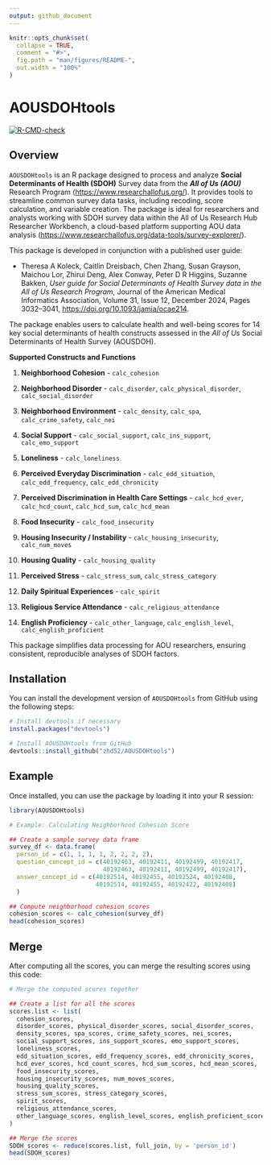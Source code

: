 ```yaml
---
output: github_document
---
```


<!-- README.md is generated from README.Rmd. Please edit that file -->

```r
knitr::opts_chunk$set(
  collapse = TRUE,
  comment = "#>",
  fig.path = "man/figures/README-",
  out.width = "100%"
)
```

# AOUSDOHtools

<!-- badges: start -->

[![R-CMD-check](https://github.com/zhd52/AOUSDOHtools/actions/workflows/R-CMD-check.yaml/badge.svg)](https://github.com/zhd52/AOUSDOHtools/actions/workflows/R-CMD-check.yaml)
<!-- badges: end -->

## Overview

`AOUSDOHtools` is an R package designed to process and analyze **Social Determinants of Health (SDOH)** Survey data from the ***All of Us (AOU)*** Research Program (<https://www.researchallofus.org/>). It provides tools to streamline common survey data tasks, including recoding, score calculation, and variable creation. The package is ideal for researchers and analysts working with SDOH survey data within the All of Us Research Hub Researcher Workbench, a cloud-based platform supporting AOU data analysis (<https://www.researchallofus.org/data-tools/survey-explorer/>).

This package is developed in conjunction with a published user guide:

-   Theresa A Koleck, Caitlin Dreisbach, Chen Zhang, Susan Grayson, Maichou Lor, Zhirui Deng, Alex Conway, Peter D R Higgins, Suzanne Bakken, *User guide for Social Determinants of Health Survey data in the All of Us Research Program*, Journal of the American Medical Informatics Association, Volume 31, Issue 12, December 2024, Pages 3032–3041, <https://doi.org/10.1093/jamia/ocae214>.

The package enables users to calculate health and well-being scores for 14 key social determinants of health constructs assessed in the *All of Us* Social Determinants of Health Survey (AOUSDOH).

**Supported Constructs and Functions**

1.  **Neighborhood Cohesion** - `calc_cohesion`

2.  **Neighborhood Disorder** - `calc_disorder`, `calc_physical_disorder`, `calc_social_disorder`

3.  **Neighborhood Environment** - `calc_density`, `calc_spa`, `calc_crime_safety`, `calc_nei`

4.  **Social Support** - `calc_social_support`, `calc_ins_support`, `calc_emo_support`

5.  **Loneliness** - `calc_loneliness`

6.  **Perceived Everyday Discrimination** - `calc_edd_situation`, `calc_edd_frequency`, `calc_edd_chronicity`

7.  **Perceived Discrimination in Health Care Settings** - `calc_hcd_ever`, `calc_hcd_count`, `calc_hcd_sum`, `calc_hcd_mean`

8.  **Food Insecurity** - `calc_food_insecurity`

9.  **Housing Insecurity / Instability** - `calc_housing_insecurity`, `calc_num_moves`

10. **Housing Quality** - `calc_housing_quality`

11. **Perceived Stress** - `calc_stress_sum`, `calc_stress_category`

12. **Daily Spiritual Experiences** - `calc_spirit`

13. **Religious Service Attendance** - `calc_religious_attendance`

14. **English Proficiency** - `calc_other_language`, `calc_english_level`, `calc_english_proficient`

This package simplifies data processing for AOU researchers, ensuring consistent, reproducible analyses of SDOH factors.

## Installation

You can install the development version of `AOUSDOHtools` from GitHub using the following steps:

```r
# Install devtools if necessary
install.packages("devtools")

# Install AOUSDOHtools from GitHub
devtools::install_github("zhd52/AOUSDOHtools")
```

## Example

Once installed, you can use the package by loading it into your R session:

```r
library(AOUSDOHtools)

# Example: Calculating Neighborhood Cohesion Score

## Create a sample survey data frame
survey_df <- data.frame(
  person_id = c(1, 1, 1, 1, 2, 2, 2, 2),
  question_concept_id = c(40192463, 40192411, 40192499, 40192417,
                          40192463, 40192411, 40192499, 40192417),
  answer_concept_id = c(40192514, 40192455, 40192524, 40192408,
                        40192514, 40192455, 40192422, 40192408)
  )

## Compute neighborhood cohesion scores
cohesion_scores <- calc_cohesion(survey_df)
head(cohesion_scores)
```

## Merge

After computing all the scores, you can merge the resulting scores using this code: 

```r
# Merge the computed scores together

## Create a list for all the scores
scores.list <- list(
  cohesion_scores,                                                       ### Neighborhood Cohesion
  disorder_scores, physical_disorder_scores, social_disorder_scores,     ### Neighborhood Disorder 
  density_scores, spa_scores, crime_safety_scores, nei_scores,           ### Neighborhood Environment
  social_support_scores, ins_support_scores, emo_support_scores,         ### Social Support 
  loneliness_scores,                                                     ### Loneliness
  edd_situation_scores, edd_frequency_scores, edd_chronicity_scores,     ### Perceived Everyday Discrimination
  hcd_ever_scores, hcd_count_scores, hcd_sum_scores, hcd_mean_scores,    ### Perceived Discrimination in Health Care Settings
  food_insecurity_scores,                                                ### Food Insecurity
  housing_insecurity_scores, num_moves_scores,                           ### Housing Insecurity / Instability
  housing_quality_scores,                                                ### Housing Quality
  stress_sum_scores, stress_category_scores,                             ### Perceived Stress
  spirit_scores,                                                         ### Daily Spiritual Experiences
  religious_attendance_scores,                                           ### Religious Service Attendance
  other_language_scores, english_level_scores, english_proficient_scores ### English Proficiency
)

## Merge the scores
SDOH_scores <- reduce(scores.list, full_join, by = 'person_id')
head(SDOH_scores)
```






